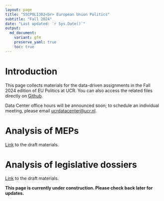 ```yaml
---
layout: page
title: "SSCPOLI302<br> European Union Politics"
subtitle: "Fall 2024"
date: "Last updated: `r Sys.Date()`"
output:
  md_document:
    variant: gfm
    preserve_yaml: true
    toc: true
---
```


# Introduction

This page collects materials for the data-driven assignments in the Fall 2024 edition of EU Politics at UCR.
You can also access the related files directly on [Github](https://github.com/ucrdatacenter/projects).

Data Center office hours will be announced soon; to schedule an individual meeting, please email [ucrdatacenter@ucr.nl](mailto:ucrdatacenter@ucr.nl).

# Analysis of MEPs

[Link](workshop1) to the draft materials.

# Analysis of legislative dossiers

[Link](workshop2) to the draft materials.

**This page is currently under construction. Please check back later for updates.**
